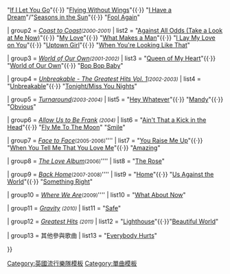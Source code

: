 {{Navbox Musical artist
| name=西城男孩單曲
| title=[[西城男孩音樂唱片#單曲|西城男孩單曲]]
| background= group_or_band

| group1 = ''[[Westlife (專輯)|Westlife]]''''<small>(1999-2000)</small>''
| list1  = "[[Swear It Again]]"{{·}} "[[If I Let You Go]]"{{·}} "[[Flying Without Wings]]"{{·}} "[[I Have a Dream (歌曲)#Westlife version|I Have a Dream]]"/"[[Seasons in the Sun#Westlife Version|Seasons in the Sun]]"{{·}} "[[Fool Again]]"

| group2 = ''[[Coast to Coast (專輯)|Coast to Coast]]''''<small>(2000-2001)</small>''
| list2 =  "[[Against All Odds (Take_a_Look_at_Me_Now)#西城男孩與瑪麗亞·凱莉版本|Against All Odds (Take a Look at Me Now)]]"{{·}} "[[My Love (西城男孩歌曲)|My Love]]"{{·}} "[[What Makes a Man]]"{{·}} "[[I Lay My Love on You]]"{{·}} "[[Uptown Girl#西城男孩版本|Uptown Girl]]"{{·}} "[[When You're Looking Like That]]"

| group3 = ''[[World of Our Own]]''''<small>(2001-2002)</small>''
| list3 = "[[Queen of My Heart]]"{{·}} "[[World of Our Own (歌曲)|World of Our Own]]"{{·}} "[[Bop Bop Baby]]"

| group4 = ''[[Unbreakable - The Greatest Hits Vol. 1]]''''<small>(2002-2003)</small>''
| list4 = "[[Unbreakable (西城男孩歌曲)|Unbreakable]]"{{·}} "[[Tonight/Miss You Nights]]"

| group5 = ''[[Turnaround (西城男孩專輯)|Turnaround]]''''<small>(2003-2004)</small>''
| list5 = "[[Hey Whatever]]"{{·}} "[[Mandy (歌曲)|Mandy]]"{{·}} "[[Obvious (西城男孩歌曲)|Obvious]]"

| group6 = ''[[Allow Us to Be Frank]]'' ''<small>(2004)</small>''
| list6 = "[[Ain't That a Kick in the Head]]"{{·}} "[[Fly Me To The Moon]]"{{brClear}} "[[Smile (Charlie Chaplin song)|Smile]]"

| group7 = ''[[Face to Face (西城男孩專輯)|Face to Face]]''<small>(2005-2006)</small>''''
| list7 = "[[You Raise Me Up#西城男孩版本|You Raise Me Up]]"{{·}} "[[When You Tell Me That You Love Me#西城男孩版本|When You Tell Me That You Love Me]]"{{·}} "[[Amazing (西城男孩歌曲)|Amazing]]"

| group8 = ''[[The Love Album (西城男孩專輯)|The Love Album]]''<small>(2006)</small>''''
| list8 = "[[The Rose (歌曲)#西城男孩版本|The Rose]]"

| group9 = ''[[Back Home (西城男孩專輯)|Back Home]]''<small>(2007-2008)</small>''''
| list9 = "[[Home (麥可·布雷歌曲)#西城男孩版本|Home]]"{{·}} "[[Us Against the World (西城男孩歌曲)|Us Against the World]]"{{·}} "[[Something Right (西城男孩歌曲)|Something Right]]"

| group10 = ''[[Where We Are]]''<small>(2009)</small>''''
| list10 = "[[What About Now (Daughtry歌曲)#西城男孩版本|What About Now]]"


| group11 = ''[[Gravity (西城男孩專輯)|Gravity]]'' ''<small>(2010)</small>''
| list11 = "[[Safe (西城男孩歌曲)|Safe]]"

| group12 = ''[[Greatest Hits (西城男孩專輯)|Greatest Hits]]'' ''<small>(2011)</small>''
| list12  = "[[Lighthouse (西城男孩歌曲)|Lighthouse]]"{{·}}"[[Beautiful World (西城男孩歌曲)|Beautiful World]]"

| group13 = 其他參與歌曲 
| list13 = "[[Helping Haiti|Everybody Hurts]]"

}}<noinclude>
[[Category:英國流行樂隊模板]]
[[Category:單曲模板]]
</noinclude>